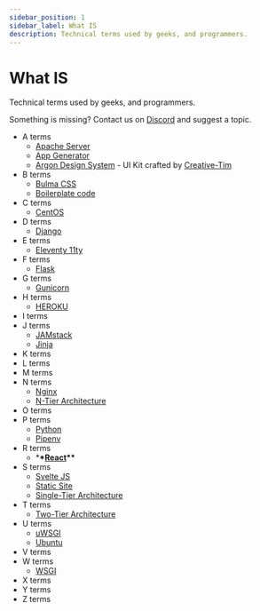 ```yaml
---
sidebar_position: 1
sidebar_label: What IS
description: Technical terms used by geeks, and programmers.
---
```


# What IS

<SubHeading>Technical terms used by geeks, and programmers.</SubHeading>

Something is missing? Contact us on [Discord](https://discord.gg/fZC6hup) and suggest a topic.

- A terms
  - [Apache Server](apache.mdx)
  - [App Generator](../../app-generator.mdx)
  - [Argon Design System](../design-system/argon-design-system.mdx) - UI Kit crafted by [Creative-Tim](../partners/creative-tim.mdx)
- B terms
  - [Bulma CSS](bulma-css.mdx)
  - [Boilerplate code](boilerplate-code.mdx)
- C terms
  - [CentOS](centos.mdx)
- D terms
  - [Django](django.mdx)
- E terms
  - [Eleventy 11ty](eleventy.mdx)
- F terms
  - [Flask](flask.mdx)
- G terms
  - [Gunicorn](gunicorn.mdx)
- H terms
  - [HEROKU](heroku.mdx)
- I terms
- J terms
  - [JAMstack](jamstack.mdx)
  - [Jinja](jinja.mdx)
- K terms
- L terms
- M terms
- N terms
  - [Nginx](nginx.mdx)
  - [N-Tier Architecture](n-tier-architecture.mdx)
- O terms
- P terms
  - [Python](python.mdx)
  - [Pipenv](pipenv.mdx)
- R terms
  - \***\*[**React**](react.mdx)\*\***
- S terms
  - [Svelte JS](svelte-js.mdx)
  - [Static Site](static-site.mdx)
  - [Single-Tier Architecture](single-tier-architecture.mdx)
- T terms
  - [Two-Tier Architecture](two-tier-architecture.mdx)
- U terms
  - [uWSGI](uwsgi.mdx)
  - [Ubuntu](ubuntu.mdx)
- V terms
- W terms
  - [WSGI](wsgi.mdx)
- X terms
- Y terms
- Z terms
